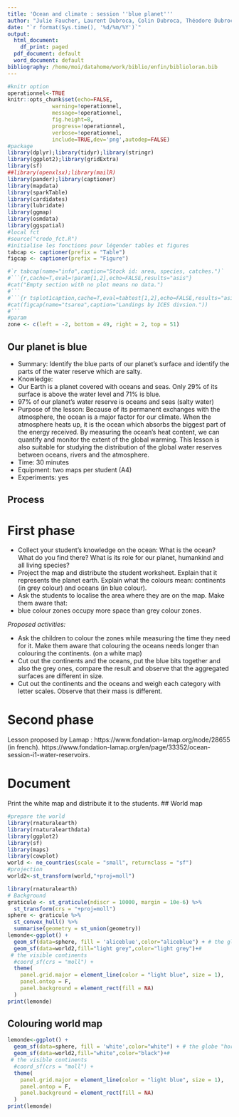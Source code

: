 ```yaml
---
title: 'Ocean and climate : session ''blue planet'''
author: "Julie Faucher, Laurent Dubroca, Colin Dubroca, Théodore Dubroca, Claudia Schlagenhauf"
date: "`r format(Sys.time(), '%d/%m/%Y')`"
output:
  html_document:
    df_print: paged
  pdf_document: default
  word_document: default
bibliography: /home/moi/datahome/work/biblio/enfin/biblioloran.bib
---
```



```r
#knitr option
operationnel<-TRUE
knitr::opts_chunk$set(echo=FALSE, 
		      warning=!operationnel, 
		      message=!operationnel,
		      fig.height=8,
		      progress=!operationnel,
		      verbose=!operationnel,
		      include=TRUE,dev='png',autodep=FALSE)
#package
library(dplyr);library(tidyr);library(stringr)
library(ggplot2);library(gridExtra)
library(sf)
##library(openxlsx);library(mailR)
library(pander);library(captioner)
library(mapdata)
library(sparkTable)
library(cardidates)
library(lubridate)
library(ggmap)
library(osmdata)
library(ggspatial)
#local fct
#source("credo_fct.R")
#initialise les fonctions pour légender tables et figures
tabcap <- captioner(prefix = "Table")
figcap <- captioner(prefix = "Figure")

#`r tabcap(name="info",caption="Stock id: area, species, catches.")`
#```{r,cache=T,eval=!param[1,2],echo=FALSE,results="asis"}
#cat("Empty section with no plot means no data.")
#```
#```{r tsplot1caption,cache=T,eval=tabtest[1,2],echo=FALSE,results="asis"}
#cat(figcap(name="tsarea",caption="Landings by ICES divsion."))
#```
#param
zone <- c(left = -2, bottom = 49, right = 2, top = 51)

```

## Our planet is blue

- Summary: Identify the blue parts of our planet’s surface and identify the parts of the water reserve which are salty.
- Knowledge: 
- Our Earth is a planet covered with oceans and seas. Only 29% of its surface is above the water level and 71% is blue. 
- 97% of our planet’s water reserve is oceans and seas (salty water)
- Purpose of the lesson: Because of its permanent exchanges with the atmosphere, the ocean is a major factor for our climate. When the atmosphere heats up, it is the ocean which absorbs the biggest part of the energy received. By measuring the ocean’s heat content, we can quantify and monitor the extent of the global warming. This lesson is also suitable for studying the distribution of the global water reserves between oceans, rivers and the atmosphere. 
- Time: 30 minutes
- Equipment: two maps per student (A4)
- Experiments: yes

## Process

# First phase
- Collect your student’s knowledge on the ocean: What is the ocean? What do you find there? What is its role for our planet, humankind and all living species?
- Project the map and distribute the student worksheet.
Explain that it represents the planet earth. Explain what the colours mean: continents (in grey colour) and oceans (in blue colour).
- Ask the students to localise the area where they are on the map. 
Make them aware that:
- blue colour zones occupy more space than grey colour zones.

*Proposed activities:*

- Ask the children to colour the zones while measuring the time they need for it. Make them aware that colouring the oceans needs longer than colouring the continents. (on a white map)
- Cut out the continents and the oceans, put the blue bits together and also the grey ones, compare the result and observe that the aggregated surfaces are different in size. 
- Cut out the continents and the oceans and weigh each category with letter scales. Observe that their mass is different.

# Second phase
Lesson proposed by Lamap : https://www.fondation-lamap.org/node/28655 (in french).
https://www.fondation-lamap.org/en/page/33352/ocean-session-i1-water-reservoirs.

# Document

Print the white map and distribute it to the students.
## World map

```r
#prepare the world
library(rnaturalearth)
library(rnaturalearthdata)
library(ggplot2)
library(sf)
library(maps)
library(cowplot)
world <- ne_countries(scale = "small", returnclass = "sf")
#projection
world2<-st_transform(world,"+proj=moll")

library(rnaturalearth)
# Background
graticule <- st_graticule(ndiscr = 10000, margin = 10e-6) %>%
  st_transform(crs = "+proj=moll")
sphere <- graticule %>%
  st_convex_hull() %>%
  summarise(geometry = st_union(geometry))
lemonde<-ggplot() + 
  geom_sf(data=sphere, fill = 'aliceblue',color="aliceblue") + # the globe "horizon" - you can ignore
  geom_sf(data=world2,fill="light grey",color="light grey")+#
 # the visible continents
  #coord_sf(crs = "moll") +
  theme(
    panel.grid.major = element_line(color = "light blue", size = 1),
    panel.ontop = F,
    panel.background = element_rect(fill = NA)
  )
print(lemonde)
```

## Colouring world map

```r
lemonde<-ggplot() + 
  geom_sf(data=sphere, fill = 'white',color="white") + # the globe "horizon" - you can ignore
  geom_sf(data=world2,fill="white",color="black")+#
 # the visible continents
  #coord_sf(crs = "moll") +
  theme(
    panel.grid.major = element_line(color = "light blue", size = 1),
    panel.ontop = F,
    panel.background = element_rect(fill = NA)
  )
print(lemonde)

```

